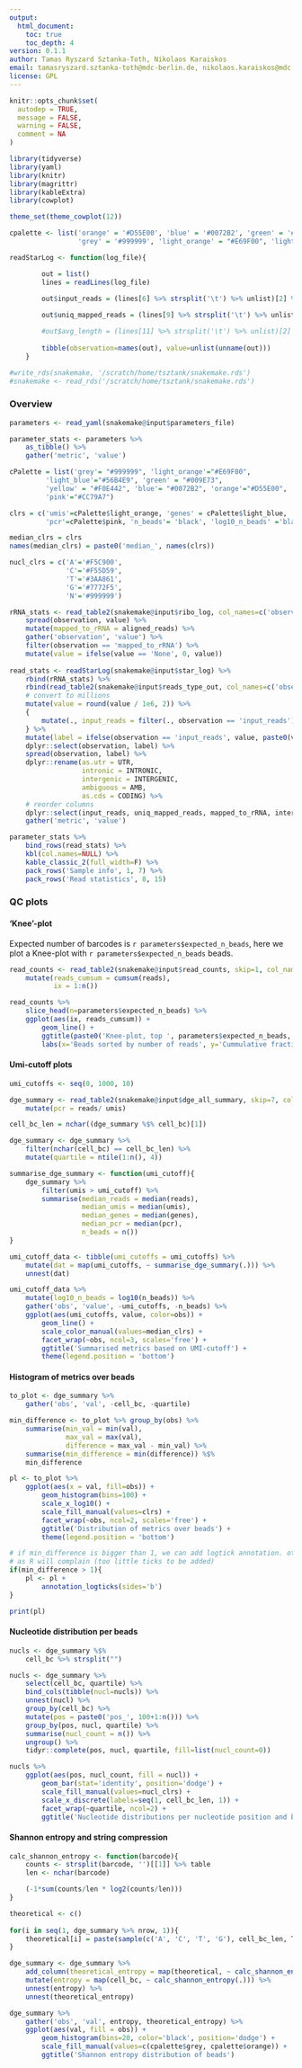 ```yaml
---
output:
  html_document:
    toc: true
    toc_depth: 4
version: 0.1.1
author: Tamas Ryszard Sztanka-Toth, Nikolaos Karaiskos
email: tamasryszard.sztanka-toth@mdc-berlin.de, nikolaos.karaiskos@mdc.berlin.de
license: GPL
---
```


```r
knitr::opts_chunk$set(
  autodep = TRUE,
  message = FALSE,
  warning = FALSE,
  comment = NA
)
```

```r
library(tidyverse)
library(yaml)
library(knitr)
library(magrittr)
library(kableExtra)
library(cowplot)

theme_set(theme_cowplot(12))

cpalette <- list('orange' = '#D55E00', 'blue' = '#0072B2', 'green' = '#009E73', 'black' = '#000000', 'yellow' = '#F0E442', 
				 'grey' = '#999999', 'light_orange' = "#E69F00", 'light_blue' = "#56B4E9")

readStarLog <- function(log_file){

		out = list()
		lines = readLines(log_file)
	
		out$input_reads = (lines[6] %>% strsplit('\t') %>% unlist)[2] %>% as.integer

		out$uniq_mapped_reads = (lines[9] %>% strsplit('\t') %>% unlist)[2] %>% as.integer

		#out$avg_length = (lines[11] %>% strsplit('\t') %>% unlist)[2] %>% as.numeric
		
        tibble(observation=names(out), value=unlist(unname(out)))
	}
```

```r
#write_rds(snakemake, '/scratch/home/tsztank/snakemake.rds')
#snakemake <- read_rds('/scratch/home/tsztank/snakemake.rds')
```

### Overview

```r
parameters <- read_yaml(snakemake@input$parameters_file)

parameter_stats <- parameters %>%
    as_tibble() %>%
    gather('metric', 'value')

cPalette = list('grey'= "#999999", 'light_orange'="#E69F00",
         'light_blue'="#56B4E9", 'green' = "#009E73",
         'yellow' = "#F0E442", 'blue'= "#0072B2", 'orange'="#D55E00",
         'pink'="#CC79A7")

clrs = c('umis'=cPalette$light_orange, 'genes' = cPalette$light_blue, 'reads'=cPalette$green,
         'pcr'=cPalette$pink, 'n_beads'= 'black', 'log10_n_beads' ='black')

median_clrs = clrs
names(median_clrs) = paste0('median_', names(clrs))

nucl_clrs = c('A'='#F5C900',
              'C'='#F55D59',
              'T'='#3AA861',
              'G'='#7772F5',
              'N'='#999999')
```

```r
rRNA_stats <- read_table2(snakemake@input$ribo_log, col_names=c('observation', 'value')) %>%
    spread(observation, value) %>%
    mutate(mapped_to_rRNA = aligned_reads) %>%
    gather('observation', 'value') %>%
    filter(observation == 'mapped_to_rRNA') %>%
    mutate(value = ifelse(value == 'None', 0, value))
 
read_stats <- readStarLog(snakemake@input$star_log) %>%
    rbind(rRNA_stats) %>%
    rbind(read_table2(snakemake@input$reads_type_out, col_names=c('observation', 'value'))) %>%
    # convert to millions
    mutate(value = round(value / 1e6, 2)) %>%
    {
        mutate(., input_reads = filter(., observation == 'input_reads')$value)
    } %>%
    mutate(label = ifelse(observation == 'input_reads', value, paste0(value, ' (', round(value/input_reads*100, 1), '%)'))) %>%
    dplyr::select(observation, label) %>%
    spread(observation, label) %>%
    dplyr::rename(as.utr = UTR,
                  intronic = INTRONIC,
                  intergenic = INTERGENIC,
                  ambiguous = AMB,
                  as.cds = CODING) %>%
    # reorder columns
    dplyr::select(input_reads, uniq_mapped_reads, mapped_to_rRNA, intergenic, intronic, as.cds, ambiguous, as.utr) %>%
    gather('metric', 'value')

parameter_stats %>%
    bind_rows(read_stats) %>%
    kbl(col.names=NULL) %>%
    kable_classic_2(full_width=F) %>%
    pack_rows('Sample info', 1, 7) %>%
    pack_rows('Read statistics', 8, 15)
```

### QC plots

#### 'Knee'-plot

Expected number of barcodes is `r parameters$expected_n_beads`, here we plot a Knee-plot with `r parameters$expected_n_beads` beads.

```r
read_counts <- read_table2(snakemake@input$read_counts, skip=1, col_names=c('reads', 'cell_bc')) %>%
    mutate(reads_cumsum = cumsum(reads),
           ix = 1:n())

read_counts %>%
    slice_head(n=parameters$expected_n_beads) %>%
    ggplot(aes(ix, reads_cumsum)) +
        geom_line() +
        ggtitle(paste0('Knee-plot, top ', parameters$expected_n_beads, ' beads')) +
        labs(x='Beads sorted by number of reads', y='Cummulative fraction of reads')
```

#### Umi-cutoff plots

```r
umi_cutoffs <- seq(0, 1000, 10)

dge_summary <- read_table2(snakemake@input$dge_all_summary, skip=7, col_names = c('cell_bc', 'reads', 'umis', 'genes')) %>%
    mutate(pcr = reads/ umis)

cell_bc_len = nchar((dge_summary %$% cell_bc)[1])

dge_summary <- dge_summary %>%
    filter(nchar(cell_bc) == cell_bc_len) %>%
    mutate(quartile = ntile(1:n(), 4))

summarise_dge_summary <- function(umi_cutoff){
    dge_summary %>%
        filter(umis > umi_cutoff) %>%
        summarise(median_reads = median(reads),
                  median_umis = median(umis),
                  median_genes = median(genes),
                  median_pcr = median(pcr),
                  n_beads = n())
}

umi_cutoff_data <- tibble(umi_cutoffs = umi_cutoffs) %>%
    mutate(dat = map(umi_cutoffs, ~ summarise_dge_summary(.))) %>%
    unnest(dat)

umi_cutoff_data %>%
    mutate(log10_n_beads = log10(n_beads)) %>%
    gather('obs', 'value', -umi_cutoffs, -n_beads) %>%
    ggplot(aes(umi_cutoffs, value, color=obs)) +
        geom_line() +
        scale_color_manual(values=median_clrs) +
        facet_wrap(~obs, ncol=3, scales='free') +
        ggtitle('Summarised metrics based on UMI-cutoff') + 
        theme(legend.position = 'bottom')
```

#### Histogram of metrics over beads

```r
to_plot <- dge_summary %>%
    gather('obs', 'val', -cell_bc, -quartile)

min_difference <- to_plot %>% group_by(obs) %>%
    summarise(min_val = min(val),
              max_val = max(val),
              difference = max_val - min_val) %>%
    summarise(min_difference = min(difference)) %$%
    min_difference

pl <- to_plot %>%
    ggplot(aes(x = val, fill=obs)) +
        geom_histogram(bins=100) +
        scale_x_log10() +
        scale_fill_manual(values=clrs) +
        facet_wrap(~obs, ncol=2, scales='free') +
        ggtitle('Distribution of metrics over beads') +
        theme(legend.position = 'bottom')

# if min_difference is bigger than 1, we can add logtick annotation. otherwise we cant,
# as R will complain (too little ticks to be added)
if(min_difference > 1){
    pl <- pl + 
        annotation_logticks(sides='b')
}

print(pl)
```

#### Nucleotide distribution per beads

```r
nucls <- dge_summary %$%
    cell_bc %>% strsplit("")

nucls <- dge_summary %>%
    select(cell_bc, quartile) %>%
    bind_cols(tibble(nucl=nucls)) %>%
    unnest(nucl) %>%
    group_by(cell_bc) %>%
    mutate(pos = paste0('pos_', 100+1:n())) %>%
    group_by(pos, nucl, quartile) %>%
    summarise(nucl_count = n()) %>%
    ungroup() %>%
    tidyr::complete(pos, nucl, quartile, fill=list(nucl_count=0))

nucls %>%
    ggplot(aes(pos, nucl_count, fill = nucl)) +
        geom_bar(stat='identity', position='dodge') +
        scale_fill_manual(values=nucl_clrs) +
        scale_x_discrete(labels=seq(1, cell_bc_len, 1)) +
        facet_wrap(~quartile, ncol=2) +
        ggtitle('Nucleotide distributions per nucleotide position and bead quartile')
```

#### Shannon entropy and string compression

```r
calc_shannon_entropy <- function(barcode){
    counts <- strsplit(barcode, '')[[1]] %>% table
    len <- nchar(barcode) 

    (-1*sum(counts/len * log2(counts/len)))
}

theoretical <- c()
    
for(i in seq(1, dge_summary %>% nrow, 1)){
    theoretical[i] = paste(sample(c('A', 'C', 'T', 'G'), cell_bc_len, T), collapse='')
}

dge_summary <- dge_summary %>%
    add_column(theoretical_entropy = map(theoretical, ~ calc_shannon_entropy(.))) %>%
    mutate(entropy = map(cell_bc, ~ calc_shannon_entropy(.))) %>%
    unnest(entropy) %>%
    unnest(theoretical_entropy)

```

```r
dge_summary %>%
    gather('obs', 'val', entropy, theoretical_entropy) %>%
    ggplot(aes(val, fill = obs)) +
        geom_histogram(bins=20, color='black', position='dodge') +
        scale_fill_manual(values=c(cpalette$grey, cpalette$orange)) +
        ggtitle('Shannon entropy distribution of beads')
```

